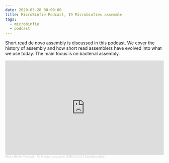 ```yaml
---
date: 2020-05-28 00:00:00
title: MicroBinfie Podcast, 19 Microbinfies assemble
tags:
  - microbinfie
  - podcast
---
```

Short read de novo assembly is discussed in this podcast. We cover the
history of assembly and how short read assemblers have evolved into
what we use today. The main focus is on bacterial assembly.

<iframe width="100%" height="300" scrolling="no" frameborder="no" allow="autoplay" src="https://w.soundcloud.com/player/?url=https%3A//api.soundcloud.com/tracks/767640103&color=%23ff5500&auto_play=false&hide_related=false&show_comments=true&show_user=true&show_reposts=false&show_teaser=true&visual=true"></iframe><div style="font-size: 10px; color: #cccccc;line-break: anywhere;word-break: normal;overflow: hidden;white-space: nowrap;text-overflow: ellipsis; font-family: Interstate,Lucida Grande,Lucida Sans Unicode,Lucida Sans,Garuda,Verdana,Tahoma,sans-serif;font-weight: 100;"><a href="https://soundcloud.com/microbinfie" title="Micro Binfie Podcast" target="_blank" style="color: #cccccc; text-decoration: none;">Micro Binfie Podcast</a> · <a href="https://soundcloud.com/microbinfie/40-a-crash-course-in-sars-cov-2-bioinformatics" title="19 Microbinfies assemble" target="_blank" style="color: #cccccc; text-decoration: none;">40 A crash course in SARS-CoV-2 bioinformatics</a></div>
